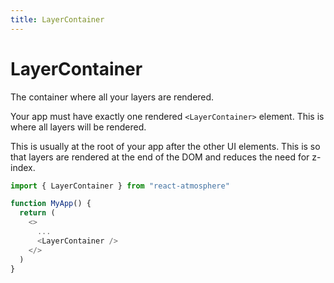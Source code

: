 ```yaml
---
title: LayerContainer
---
```


# LayerContainer

<p className="intro">The container where all your layers are rendered.</p>

Your app must have exactly one rendered `<LayerContainer>` element. This is
where all layers will be rendered.

This is usually at the root of your app after the other UI elements. This is so
that layers are rendered at the end of the DOM and reduces the need for z-index.

```typescript
import { LayerContainer } from "react-atmosphere"

function MyApp() {
  return (
    <>
      ...
      <LayerContainer />
    </>
  )
}
```
